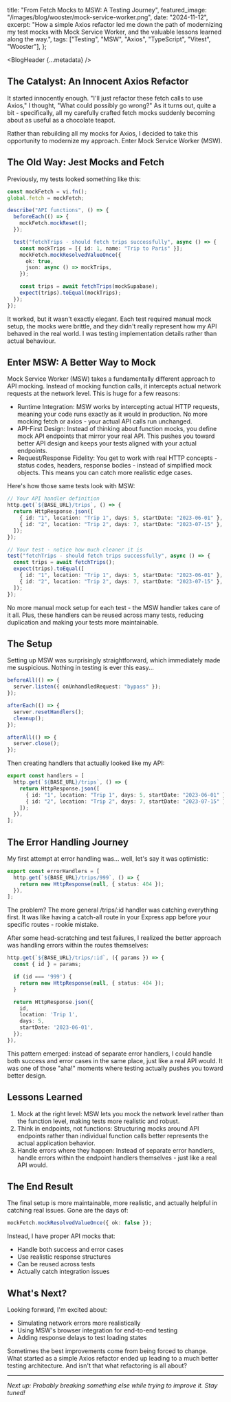 
  title: "From Fetch Mocks to MSW: A Testing Journey",
  featured_image: "/images/blog/wooster/mock-service-worker.png",
  date: "2024-11-12",
  excerpt:
    "How a simple Axios refactor led me down the path of modernizing my test mocks with Mock Service Worker, and the valuable lessons learned along the way.",
  tags: ["Testing", "MSW", "Axios", "TypeScript", "Vitest", "Wooster"],
};

<BlogHeader {...metadata} />

## The Catalyst: An Innocent Axios Refactor

It started innocently enough. "I'll just refactor these fetch calls to use Axios," I thought, "What could possibly go wrong?" As it turns out, quite a bit - specifically, all my carefully crafted fetch mocks suddenly becoming about as useful as a chocolate teapot.

Rather than rebuilding all my mocks for Axios, I decided to take this opportunity to modernize my approach. Enter Mock Service Worker (MSW).

## The Old Way: Jest Mocks and Fetch

Previously, my tests looked something like this:

```typescript
const mockFetch = vi.fn();
global.fetch = mockFetch;

describe("API functions", () => {
  beforeEach(() => {
    mockFetch.mockReset();
  });

  test("fetchTrips - should fetch trips successfully", async () => {
    const mockTrips = [{ id: 1, name: "Trip to Paris" }];
    mockFetch.mockResolvedValueOnce({
      ok: true,
      json: async () => mockTrips,
    });

    const trips = await fetchTrips(mockSupabase);
    expect(trips).toEqual(mockTrips);
  });
});
```

It worked, but it wasn't exactly elegant. Each test required manual mock setup, the mocks were brittle, and they didn't really represent how my API behaved in the real world. I was testing implementation details rather than actual behaviour.

## Enter MSW: A Better Way to Mock

Mock Service Worker (MSW) takes a fundamentally different approach to API mocking. Instead of mocking function calls, it intercepts actual network requests at the network level. This is huge for a few reasons:

- Runtime Integration: MSW works by intercepting actual HTTP requests, meaning your code runs exactly as it would in production. No more mocking fetch or axios - your actual API calls run unchanged.
- API-First Design: Instead of thinking about function mocks, you define mock API endpoints that mirror your real API. This pushes you toward better API design and keeps your tests aligned with your actual endpoints.
- Request/Response Fidelity: You get to work with real HTTP concepts - status codes, headers, response bodies - instead of simplified mock objects. This means you can catch more realistic edge cases.

Here's how those same tests look with MSW:

```typescript
// Your API handler definition
http.get(`${BASE_URL}/trips`, () => {
  return HttpResponse.json([
    { id: "1", location: "Trip 1", days: 5, startDate: "2023-06-01" },
    { id: "2", location: "Trip 2", days: 7, startDate: "2023-07-15" },
  ]);
});

// Your test - notice how much cleaner it is
test("fetchTrips - should fetch trips successfully", async () => {
  const trips = await fetchTrips();
  expect(trips).toEqual([
    { id: "1", location: "Trip 1", days: 5, startDate: "2023-06-01" },
    { id: "2", location: "Trip 2", days: 7, startDate: "2023-07-15" },
  ]);
});
```

No more manual mock setup for each test - the MSW handler takes care of it all. Plus, these handlers can be reused across many tests, reducing duplication and making your tests more maintainable.

## The Setup

Setting up MSW was surprisingly straightforward, which immediately made me suspicious. Nothing in testing is ever this easy...

```typescript
beforeAll(() => {
  server.listen({ onUnhandledRequest: "bypass" });
});

afterEach(() => {
  server.resetHandlers();
  cleanup();
});

afterAll(() => {
  server.close();
});
```

Then creating handlers that actually looked like my API:

```typescript
export const handlers = [
  http.get(`${BASE_URL}/trips`, () => {
    return HttpResponse.json([
      { id: "1", location: "Trip 1", days: 5, startDate: "2023-06-01" },
      { id: "2", location: "Trip 2", days: 7, startDate: "2023-07-15" },
    ]);
  }),
];
```

## The Error Handling Journey

My first attempt at error handling was... well, let's say it was optimistic:

```typescript
export const errorHandlers = [
  http.get(`${BASE_URL}/trips/999`, () => {
    return new HttpResponse(null, { status: 404 });
  }),
];
```

The problem? The more general /trips/:id handler was catching everything first. It was like having a catch-all route in your Express app before your specific routes - rookie mistake.

After some head-scratching and test failures, I realized the better approach was handling errors within the routes themselves:

```typescript
http.get(`${BASE_URL}/trips/:id`, ({ params }) => {
  const { id } = params;

  if (id === '999') {
    return new HttpResponse(null, { status: 404 });
  }

  return HttpResponse.json({
    id,
    location: 'Trip 1',
    days: 5,
    startDate: '2023-06-01',
  });
}),
```

This pattern emerged: instead of separate error handlers, I could handle both success and error cases in the same place, just like a real API would. It was one of those "aha!" moments where testing actually pushes you toward better design.

## Lessons Learned

1. Mock at the right level: MSW lets you mock the network level rather than the function level, making tests more realistic and robust.
2. Think in endpoints, not functions: Structuring mocks around API endpoints rather than individual function calls better represents the actual application behavior.
3. Handle errors where they happen: Instead of separate error handlers, handle errors within the endpoint handlers themselves - just like a real API would.

## The End Result

The final setup is more maintainable, more realistic, and actually helpful in catching real issues. Gone are the days of:

```typescript
mockFetch.mockResolvedValueOnce({ ok: false });
```

Instead, I have proper API mocks that:

- Handle both success and error cases
- Use realistic response structures
- Can be reused across tests
- Actually catch integration issues

## What's Next?

Looking forward, I'm excited about:

- Simulating network errors more realistically
- Using MSW's browser integration for end-to-end testing
- Adding response delays to test loading states

Sometimes the best improvements come from being forced to change. What started as a simple Axios refactor ended up leading to a much better testing architecture. And isn't that what refactoring is all about?

---

<em>
  Next up: Probably breaking something else while trying to improve it. Stay
  tuned!
</em>
